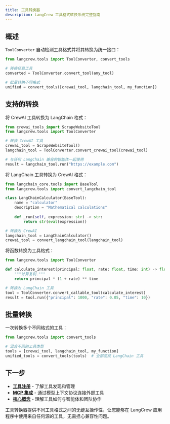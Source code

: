 ```yaml
---
title: 工具转换器
description: LangCrew 工具格式转换系统完整指南
---
```



## 概述

`ToolConverter` 自动检测工具格式并将其转换为统一接口：

```python
from langcrew.tools import ToolConverter, convert_tools

# 转换任意工具
converted = ToolConverter.convert_tool(any_tool)

# 批量转换不同格式
unified = convert_tools([crewai_tool, langchain_tool, my_function])
```

## 支持的转换

<Tabs>
<TabItem label="CrewAI 转 LangChain">

将 CrewAI 工具转换为 LangChain 格式：

```python
from crewai_tools import ScrapeWebsiteTool
from langcrew.tools import ToolConverter

# 转换 CrewAI 工具
crewai_tool = ScrapeWebsiteTool()
langchain_tool = ToolConverter.convert_crewai_tool(crewai_tool)

# 与任何 LangChain 兼容的智能体一起使用
result = langchain_tool.run("https://example.com")
```

</TabItem>
<TabItem label="LangChain 转 CrewAI">

将 LangChain 工具转换为 CrewAI 格式：

```python
from langchain_core.tools import BaseTool
from langcrew.tools import convert_langchain_tool

class LangChainCalculator(BaseTool):
    name = "calculator"
    description = "Mathematical calculations"
    
    def _run(self, expression: str) -> str:
        return str(eval(expression))

# 转换为 CrewAI
langchain_tool = LangChainCalculator()
crewai_tool = convert_langchain_tool(langchain_tool)
```

</TabItem>
<TabItem label="函数转工具">

将函数转换为工具格式：

```python
from langcrew.tools import ToolConverter

def calculate_interest(principal: float, rate: float, time: int) -> float:
    """计算复利."""
    return principal * (1 + rate) ** time

# 转换为 LangChain 工具
tool = ToolConverter.convert_callable_tool(calculate_interest)
result = tool.run({"principal": 1000, "rate": 0.05, "time": 10})
```

</TabItem>
</Tabs>

## 批量转换

一次转换多个不同格式的工具：

```python
from langcrew.tools import convert_tools

# 混合不同的工具类型
tools = [crewai_tool, langchain_tool, my_function]
unified_tools = convert_tools(tools)  # 全部变成 LangChain 工具
```


## 下一步

- **[工具注册](/zh/guides/tools/tool-registry)** - 了解工具发现和管理
- **[MCP 集成](/zh/guides/tools/tool-mcp)** - 通过模型上下文协议连接外部工具
- **[核心概念](/zh/concepts/)** - 理解工具如何与智能体和团队协作

工具转换器提供不同工具格式之间的无缝互操作性，让您能够在 LangCrew 应用程序中使用来自任何源的工具，无需担心兼容性问题。
